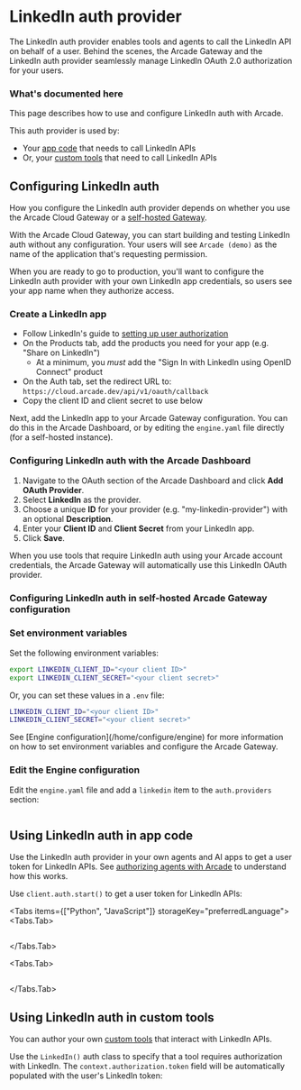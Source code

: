 
# LinkedIn auth provider

The LinkedIn auth provider enables tools and agents to call the LinkedIn API on behalf of a user. Behind the scenes, the Arcade Gateway and the LinkedIn auth provider seamlessly manage LinkedIn OAuth 2.0 authorization for your users.

### What's documented here

This page describes how to use and configure LinkedIn auth with Arcade.

This auth provider is used by:

- Your [app code](#using-linkedin-auth-in-app-code) that needs to call LinkedIn APIs
- Or, your [custom tools](#using-linkedin-auth-in-custom-tools) that need to call LinkedIn APIs

## Configuring LinkedIn auth

How you configure the LinkedIn auth provider depends on whether you use the Arcade Cloud Gateway or a [self-hosted Gateway](/home/install/overview).

With the Arcade Cloud Gateway, you can start building and testing LinkedIn auth without any configuration. Your users will see `Arcade (demo)` as the name of the application that's requesting permission.

When you are ready to go to production, you'll want to configure the LinkedIn auth provider with your own LinkedIn app credentials, so users see your app name when they authorize access.

### Create a LinkedIn app

- Follow LinkedIn's guide to [setting up user authorization](https://learn.microsoft.com/en-us/linkedin/shared/authentication/authentication)
- On the Products tab, add the products you need for your app (e.g. "Share on LinkedIn")
  - At a minimum, you *must* add the "Sign In with LinkedIn using OpenID Connect" product
- On the Auth tab, set the redirect URL to: `https://cloud.arcade.dev/api/v1/oauth/callback`
- Copy the client ID and client secret to use below

Next, add the LinkedIn app to your Arcade Gateway configuration. You can do this in the Arcade Dashboard, or by editing the `engine.yaml` file directly (for a self-hosted instance).

### Configuring LinkedIn auth with the Arcade Dashboard

1. Navigate to the OAuth section of the Arcade Dashboard and click **Add OAuth Provider**.
2. Select **LinkedIn** as the provider.
3. Choose a unique **ID** for your provider (e.g. "my-linkedin-provider") with an optional **Description**.
4. Enter your **Client ID** and **Client Secret** from your LinkedIn app.
5. Click **Save**.

When you use tools that require LinkedIn auth using your Arcade account credentials, the Arcade Gateway will automatically use this LinkedIn OAuth provider.

### Configuring LinkedIn auth in self-hosted Arcade Gateway configuration

<Steps>

### Set environment variables

Set the following environment variables:

```bash
export LINKEDIN_CLIENT_ID="<your client ID>"
export LINKEDIN_CLIENT_SECRET="<your client secret>"
```

Or, you can set these values in a `.env` file:

```bash
LINKEDIN_CLIENT_ID="<your client ID>"
LINKEDIN_CLIENT_SECRET="<your client secret>"
```

<Tip>
  See [Engine configuration](/home/configure/engine) for more information on how
  to set environment variables and configure the Arcade Gateway.
</Tip>

### Edit the Engine configuration

Edit the `engine.yaml` file and add a `linkedin` item to the `auth.providers` section:

```yaml file=<rootDir>/examples/code/integrations/linkedin/config_provider.engine.yaml {3-9}

```

</Steps>

## Using LinkedIn auth in app code

Use the LinkedIn auth provider in your own agents and AI apps to get a user token for LinkedIn APIs. See [authorizing agents with Arcade](/home/auth/how-arcade-helps) to understand how this works.

Use `client.auth.start()` to get a user token for LinkedIn APIs:

<Tabs items={["Python", "JavaScript"]} storageKey="preferredLanguage">
<Tabs.Tab>

```python file=<rootDir>/examples/code/integrations/linkedin/custom_auth.py {23-27}

```

</Tabs.Tab>

<Tabs.Tab>

```javascript file=<rootDir>/examples/code/integrations/linkedin/custom_auth.js {20-22}

```

</Tabs.Tab>

</Tabs>

## Using LinkedIn auth in custom tools

You can author your own [custom tools](/home/build-tools/create-a-toolkit) that interact with LinkedIn APIs.

Use the `LinkedIn()` auth class to specify that a tool requires authorization with LinkedIn. The `context.authorization.token` field will be automatically populated with the user's LinkedIn token:

```python file=<rootDir>/examples/code/integrations/linkedin/custom_tool.py {6-7,10-14,33}

```
